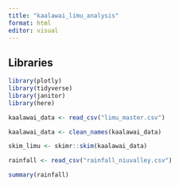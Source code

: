 ```yaml
---
title: "kaalawai_limu_analysis"
format: html
editor: visual
---
```


## ![]()Libraries

```r
library(plotly)
library(tidyverse)
library(janitor)
library(here)
```

```r
kaalawai_data <- read_csv("limu_master.csv")
```

```r
kaalawai_data <- clean_names(kaalawai_data)
```

```r
skim_limu <- skimr::skim(kaalawai_data)
```

```r
rainfall <- read_csv("rainfall_niuvalley.csv")

```

```r
summary(rainfall)
```
